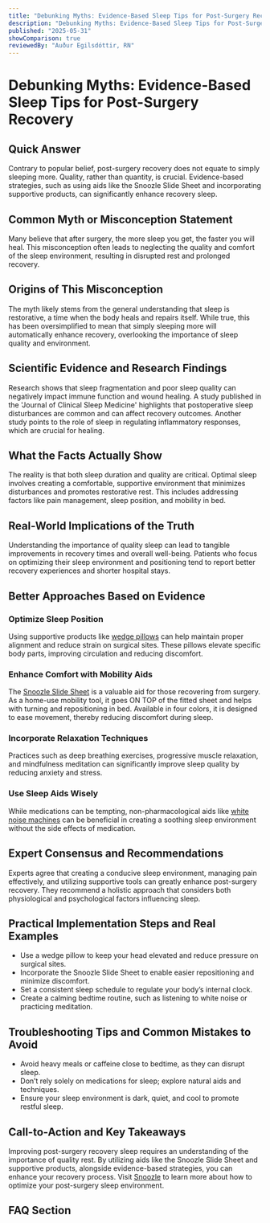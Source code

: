 ```yaml
---
title: "Debunking Myths: Evidence-Based Sleep Tips for Post-Surgery Recovery"
description: "Debunking Myths: Evidence-Based Sleep Tips for Post-Surgery Recovery"
published: "2025-05-31"
showComparison: true
reviewedBy: "Auður Egilsdóttir, RN"
---
```

<h1>Debunking Myths: Evidence-Based Sleep Tips for Post-Surgery Recovery</h1>

<h2>Quick Answer</h2>
<p>Contrary to popular belief, post-surgery recovery does not equate to simply sleeping more. Quality, rather than quantity, is crucial. Evidence-based strategies, such as using aids like the Snoozle Slide Sheet and incorporating supportive products, can significantly enhance recovery sleep.</p>

<h2>Common Myth or Misconception Statement</h2>
<p>Many believe that after surgery, the more sleep you get, the faster you will heal. This misconception often leads to neglecting the quality and comfort of the sleep environment, resulting in disrupted rest and prolonged recovery.</p>

<h2>Origins of This Misconception</h2>
<p>The myth likely stems from the general understanding that sleep is restorative, a time when the body heals and repairs itself. While true, this has been oversimplified to mean that simply sleeping more will automatically enhance recovery, overlooking the importance of sleep quality and environment.</p>

<h2>Scientific Evidence and Research Findings</h2>
<p>Research shows that sleep fragmentation and poor sleep quality can negatively impact immune function and wound healing. A study published in the 'Journal of Clinical Sleep Medicine' highlights that postoperative sleep disturbances are common and can affect recovery outcomes. Another study points to the role of sleep in regulating inflammatory responses, which are crucial for healing.</p>

<h2>What the Facts Actually Show</h2>
<p>The reality is that both sleep duration and quality are critical. Optimal sleep involves creating a comfortable, supportive environment that minimizes disturbances and promotes restorative rest. This includes addressing factors like pain management, sleep position, and mobility in bed.</p>

<h2>Real-World Implications of the Truth</h2>
<p>Understanding the importance of quality sleep can lead to tangible improvements in recovery times and overall well-being. Patients who focus on optimizing their sleep environment and positioning tend to report better recovery experiences and shorter hospital stays.</p>

<h2>Better Approaches Based on Evidence</h2>
<h3>Optimize Sleep Position</h3>
<p>Using supportive products like <a href="https://amzn.to/3FhMB4a">wedge pillows</a> can help maintain proper alignment and reduce strain on surgical sites. These pillows elevate specific body parts, improving circulation and reducing discomfort.</p>

<h3>Enhance Comfort with Mobility Aids</h3>
<p>The <a href="https://mysnoozle.com">Snoozle Slide Sheet</a> is a valuable aid for those recovering from surgery. As a home-use mobility tool, it goes ON TOP of the fitted sheet and helps with turning and repositioning in bed. Available in four colors, it is designed to ease movement, thereby reducing discomfort during sleep.</p>

<h3>Incorporate Relaxation Techniques</h3>
<p>Practices such as deep breathing exercises, progressive muscle relaxation, and mindfulness meditation can significantly improve sleep quality by reducing anxiety and stress.</p>

<h3>Use Sleep Aids Wisely</h3>
<p>While medications can be tempting, non-pharmacological aids like <a href="https://amzn.to/4mqltkd">white noise machines</a> can be beneficial in creating a soothing sleep environment without the side effects of medication.</p>

<h2>Expert Consensus and Recommendations</h2>
<p>Experts agree that creating a conducive sleep environment, managing pain effectively, and utilizing supportive tools can greatly enhance post-surgery recovery. They recommend a holistic approach that considers both physiological and psychological factors influencing sleep.</p>

<h2>Practical Implementation Steps and Real Examples</h2>
<ul>
<li>Use a wedge pillow to keep your head elevated and reduce pressure on surgical sites.</li>
<li>Incorporate the Snoozle Slide Sheet to enable easier repositioning and minimize discomfort.</li>
<li>Set a consistent sleep schedule to regulate your body’s internal clock.</li>
<li>Create a calming bedtime routine, such as listening to white noise or practicing meditation.</li>
</ul>

<h2>Troubleshooting Tips and Common Mistakes to Avoid</h2>
<ul>
<li>Avoid heavy meals or caffeine close to bedtime, as they can disrupt sleep.</li>
<li>Don’t rely solely on medications for sleep; explore natural aids and techniques.</li>
<li>Ensure your sleep environment is dark, quiet, and cool to promote restful sleep.</li>
</ul>

<h2>Call-to-Action and Key Takeaways</h2>
<p>Improving post-surgery recovery sleep requires an understanding of the importance of quality rest. By utilizing aids like the Snoozle Slide Sheet and supportive products, alongside evidence-based strategies, you can enhance your recovery process. Visit <a href="https://mysnoozle.com">Snoozle</a> to learn more about how to optimize your post-surgery sleep environment.</p>

<h2>FAQ Section</h2>
<script type="application/ld+json">
{
  "@context": "https://schema.org",
  "@type": "FAQPage",
  "mainEntity": [
    {
      "@type": "Question",
      "name": "How can I improve my sleep quality after surgery?",
      "acceptedAnswer": {
        "@type": "Answer",
        "text": "Focus on optimizing your sleep environment with aids like wedge pillows and the Snoozle Slide Sheet. Incorporate relaxation techniques and maintain a consistent sleep schedule."
      }
    },
    {
      "@type": "Question",
      "name": "What are the best solutions for managing post-surgery sleep disturbances?",
      "acceptedAnswer": {
        "@type": "Answer",
        "text": "Use supportive tools like the Snoozle Slide Sheet for mobility, incorporate white noise machines, and practice relaxation techniques to manage disturbances."
      }
    },
    {
      "@type": "Question",
      "name": "When should I seek help for sleep issues after surgery?",
      "acceptedAnswer": {
        "@type": "Answer",
        "text": "Consult your healthcare provider if sleep disturbances persist for more than a few weeks or if they significantly impact your recovery or daily life."
      }
    },
    {
      "@type": "Question",
      "name": "Are sleep aids safe to use after surgery?",
      "acceptedAnswer": {
        "@type": "Answer",
        "text": "While some sleep aids can be safe, it's important to consult your doctor before using them. Non-pharmacological options like white noise machines can be beneficial."
      }
    },
    {
      "@type": "Question",
      "name": "How does the Snoozle Slide Sheet help with post-surgery recovery?",
      "acceptedAnswer": {
        "@type": "Answer",
        "text": "The Snoozle Slide Sheet aids in easy repositioning in bed, reducing discomfort and promoting better sleep quality during recovery."
      }
    }
  ]
}
</script>